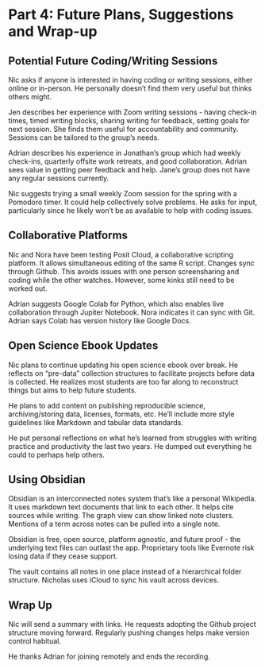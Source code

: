 # Part 4: Future Plans, Suggestions and Wrap-up

## Potential Future Coding/Writing Sessions

Nic asks if anyone is interested in having coding or writing sessions, either online or in-person. He personally doesn't find them very useful but thinks others might. 

Jen describes her experience with Zoom writing sessions - having check-in times, timed writing blocks, sharing writing for feedback, setting goals for next session. She finds them useful for accountability and community. Sessions can be tailored to the group's needs.

Adrian describes his experience in Jonathan's group which had weekly check-ins, quarterly offsite work retreats, and good collaboration. Adrian sees value in getting peer feedback and help. Jane's group does not have any regular sessions currently.

Nic suggests trying a small weekly Zoom session for the spring with a Pomodoro timer. It could help collectively solve problems. He asks for input, particularly since he likely won't be as available to help with coding issues.

## Collaborative Platforms

Nic and Nora have been testing Posit Cloud, a collaborative scripting platform. It allows simultaneous editing of the same R script. Changes sync through Github. This avoids issues with one person screensharing and coding while the other watches. However, some kinks still need to be worked out.

Adrian suggests Google Colab for Python, which also enables live collaboration through Jupiter Notebook. Nora indicates it can sync with Git. Adrian says Colab has version history like Google Docs.

## Open Science Ebook Updates

Nic plans to continue updating his open science ebook over break. He reflects on "pre-data" collection structures to facilitate projects before data is collected. He realizes most students are too far along to reconstruct things but aims to help future students.

He plans to add content on publishing reproducible science, archiving/storing data, licenses, formats, etc. He'll include more style guidelines like Markdown and tabular data standards. 

He put personal reflections on what he's learned from struggles with writing practice and productivity the last two years. He dumped out everything he could to perhaps help others.

## Using Obsidian

Obsidian is an interconnected notes system that's like a personal Wikipedia. It uses markdown text documents that link to each other. It helps cite sources while writing. The graph view can show linked note clusters. Mentions of a term across notes can be pulled into a single note.

Obsidian is free, open source, platform agnostic, and future proof - the underlying text files can outlast the app. Proprietary tools like Evernote risk losing data if they cease support. 

The vault contains all notes in one place instead of a hierarchical folder structure. Nicholas uses iCloud to sync his vault across devices.

## Wrap Up

Nic will send a summary with links. He requests adopting the Github project structure moving forward. Regularly pushing changes helps make version control habitual.

He thanks Adrian for joining remotely and ends the recording.